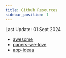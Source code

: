 ```yaml
---
title: Github Resources
sidebar_position: 1
---
```

Last Update: 01 Sept 2024

* [awesome](https://github.com/sindresorhus/awesome)
* [papers-we-love](https://github.com/papers-we-love/papers-we-love)
* [app-ideas](https://github.com/florinpop17/app-ideas)
